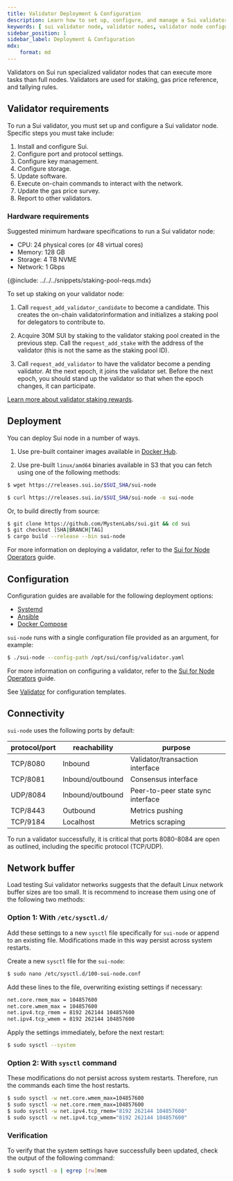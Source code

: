 ```yaml
---
title: Validator Deployment & Configuration
description: Learn how to set up, configure, and manage a Sui validator node.
keywords: [ sui validator node, validator nodes, validator node configuration, configure validator node, set up validator node, manage validator ]
sidebar_position: 1
sidebar_label: Deployment & Configuration
mdx:
    format: md
---
```


Validators on Sui run specialized validator nodes that can execute more tasks than full nodes. Validators are used for staking, gas price reference, and tallying rules.

## Validator requirements

To run a Sui validator, you must set up and configure a Sui validator node. Specific steps you must take include:

1. Install and configure Sui.
2. Configure port and protocol settings.
3. Configure key management.
4. Configure storage.
5. Update software.
6. Execute on-chain commands to interact with the network.
7. Update the gas price survey.
8. Report to other validators.

### Hardware requirements

Suggested minimum hardware specifications to run a Sui validator node:

- CPU: 24 physical cores (or 48 virtual cores)
- Memory: 128 GB
- Storage: 4 TB NVME
- Network: 1 Gbps

{@include: ../../../snippets/staking-pool-reqs.mdx}

To set up staking on your validator node:

1. Call `request_add_validator_candidate` to become a candidate. This creates the on-chain validatorinformation and initializes a staking pool for delegators to contribute to.

2. Acquire 30M SUI by staking to the validator staking pool created in the previous step. Call the `request_add_stake` with the address of the validator (this is not the same as the staking pool ID).

3. Call `request_add_validator` to have the validator become a pending validator. At the next epoch, it joins the validator set. Before the next epoch, you should stand up the validator so that when the epoch changes, it can participate.

[Learn more about validator staking rewards](./validator-rewards.mdx).

## Deployment

You can deploy Sui node in a number of ways.

1. Use pre-built container images available in [Docker Hub](https://hub.docker.com/r/mysten/sui-node/tags).

2. Use pre-built `linux/amd64` binaries available in S3 that you can fetch using one of the following methods:

```sh
$ wget https://releases.sui.io/$SUI_SHA/sui-node
```

```sh
$ curl https://releases.sui.io/$SUI_SHA/sui-node -o sui-node
```

Or, to build directly from source:

```sh
$ git clone https://github.com/MystenLabs/sui.git && cd sui
$ git checkout [SHA|BRANCH|TAG]
$ cargo build --release --bin sui-node
```

For more information on deploying a validator, refer to the [Sui for Node Operators](https://github.com/MystenLabs/sui/blob/main/nre/sui_for_node_operators.md) guide.

## Configuration

Configuration guides are available for the following deployment options:

- [Systemd](https://github.com/MystenLabs/sui/blob/main/nre/systemd/README.md)
- [Ansible](https://github.com/MystenLabs/sui/blob/main/nre/ansible/README.md)
- [Docker Compose](https://github.com/MystenLabs/sui/blob/main/nre/docker/README.md)

`sui-node` runs with a single configuration file provided as an argument, for example:

```sh 
$ ./sui-node --config-path /opt/sui/config/validator.yaml
```

For more information on configuring a validator, refer to the [Sui for Node Operators](https://github.com/MystenLabs/sui/blob/main/nre/sui_for_node_operators.md) guide.

See [Validator](https://github.com/MystenLabs/sui/blob/main/nre/config/validator.yaml) for configuration templates.

## Connectivity

`sui-node` uses the following ports by default:

| protocol/port | reachability     | purpose                           |
| ------------- | ---------------- | --------------------------------- |
| TCP/8080      | Inbound          | Validator/transaction interface   |
| TCP/8081      | Inbound/outbound | Consensus interface               |
| UDP/8084      | Inbound/outbound | Peer-to-peer state sync interface |
| TCP/8443      | Outbound         | Metrics pushing                   |
| TCP/9184      | Localhost        | Metrics scraping                  |

To run a validator successfully, it is critical that ports 8080-8084 are open as outlined, including the specific protocol (TCP/UDP).

## Network buffer

Load testing Sui validator networks suggests that the default Linux network buffer sizes are too small.
It is recommend to increase them using one of the following two methods:

### Option 1: With `/etc/sysctl.d/`

Add these settings to a new `sysctl` file specifically for `sui-node` or append to an existing file. Modifications made in this way persist across system restarts.

Create a new `sysctl` file for the `sui-node`:

```sh
$ sudo nano /etc/sysctl.d/100-sui-node.conf
```

Add these lines to the file, overwriting existing settings if necessary:

```sh 
net.core.rmem_max = 104857600
net.core.wmem_max = 104857600
net.ipv4.tcp_rmem = 8192 262144 104857600
net.ipv4.tcp_wmem = 8192 262144 104857600
```

Apply the settings immediately, before the next restart:

```sh
$ sudo sysctl --system
```

### Option 2: With `sysctl` command

These modifications do not persist across system restarts. Therefore, run the commands each time the host restarts.

```sh
$ sudo sysctl -w net.core.wmem_max=104857600
$ sudo sysctl -w net.core.rmem_max=104857600
$ sudo sysctl -w net.ipv4.tcp_rmem="8192 262144 104857600"
$ sudo sysctl -w net.ipv4.tcp_wmem="8192 262144 104857600"
```

### Verification

To verify that the system settings have successfully been updated, check the output of the following command:

```sh
$ sudo sysctl -a | egrep [rw]mem
```
